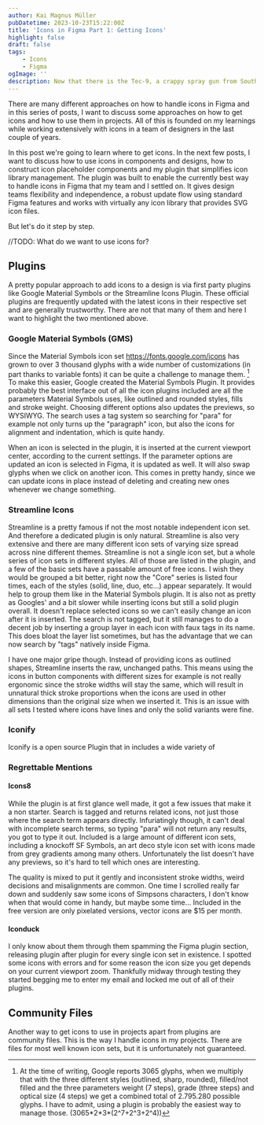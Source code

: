 ```yaml
---
author: Kai Magnus Müller
pubDatetime: 2023-10-23T15:22:00Z
title: 'Icons in Figma Part 1: Getting Icons'
highlight: false
draft: false
tags:
    - Icons
    - Figma
ogImage: ''
description: Now that there is the Tec-9, a crappy spray gun from South Miami. This gun is advertised as the most popular gun in American crime. Do you believe that shit?.
---
```


There are many different approaches on how to handle icons in Figma and in this series of posts, I want to discuss some approaches on how to get icons and how to use them in projects. All of this is founded on my learnings while working extensively with icons in a team of designers in the last couple of years.

In this post we're going to learn where to get icons. In the next few posts, I want to discuss how to use icons in components and designs, how to construct icon placeholder components and my plugin that simplifies icon library management. The plugin was built to enable the currently best way to handle icons in Figma that my team and I settled on. It gives design teams flexibility and independence, a robust update flow using standard Figma features and works with virtually any icon library that provides SVG icon files.

But let's do it step by step.

//TODO: What do we want to use icons for?

## Plugins

A pretty popular approach to add icons to a design is via first party plugins like Google Material Symbols or the Streamline Icons Plugin. These official plugins are frequently updated with the latest icons in their respective set and are generally trustworthy. There are not that many of them and here I want to highlight the two mentioned above.

### Google Material Symbols (GMS)

Since the Material Symbols icon set https://fonts.google.com/icons has grown to over 3 thousand glyphs with a wide number of customizations (in part thanks to variable fonts) it can be quite a challenge to manage them. [^1] To make this easier, Google created the Material Symbols Plugin. It provides probably the best interface out of all the icon plugins included are all the parameters Material Symbols uses, like outlined and rounded styles, fills and stroke weight. Choosing different options also updates the previews, so WYSIWYG. The search uses a tag system so searching for "para" for example not only turns up the "paragraph" icon, but also the icons for alignment and indentation, which is quite handy.

When an icon is selected in the plugin, it is inserted at the current viewport center, according to the current settings. If the parameter options are updated an icon is selected in Figma, it is updated as well. It will also swap glyphs when we click on another icon. This comes in pretty handy, since we can update icons in place instead of deleting and creating new ones whenever we change something.

### Streamline Icons

Streamline is a pretty famous if not the most notable independent icon set. And therefore a dedicated plugin is only natural. Streamline is also very extensive and there are many different icon sets of varying size spread across nine different themes. Streamline is not a single icon set, but a whole series of icon sets in different styles. All of those are listed in the plugin, and a few of the basic sets have a passable amount of free icons. I wish they would be grouped a bit better, right now the "Core" series is listed four times, each of the styles (solid, line, duo, etc…) appear separately. It would help to group them like in the Material Symbols plugin. It is also not as pretty as Googles' and a bit slower while inserting icons but still a solid plugin overall. It doesn't replace selected icons so we can't easily change an icon after it is inserted. The search is not tagged, but it still manages to do a decent job by inserting a group layer in each icon with faux tags in its name. This does bloat the layer list sometimes, but has the advantage that we can now search by "tags" natively inside Figma.

I have one major gripe though. Instead of providing icons as outlined shapes, Streamline inserts the raw, unchanged paths. This means using the icons in button components with different sizes for example is not really ergonomic since the stroke widths will stay the same, which will result in unnatural thick stroke proportions when the icons are used in other dimensions than the original size when we inserted it. This is an issue with all sets I tested where icons have lines and only the solid variants were fine.

### Iconify

Iconify is a open source Plugin that in includes a wide variety of

### Regrettable Mentions

#### Icons8

While the plugin is at first glance well made, it got a few issues that make it a non starter. Search is tagged and returns related icons, not just those where the search term appears directly. Infuriatingly though, it can't deal with incomplete search terms, so typing "para" will not return any results, you got to type it out. Included is a large amount of different icon sets, including a knockoff SF Symbols, an art deco style icon set with icons made from grey gradients among many others. Unfortunately the list doesn't have any previews, so it's hard to tell which ones are interesting.

The quality is mixed to put it gently and inconsistent stroke widths, weird decisions and misalignments are common. One time I scrolled really far down and suddenly saw some icons of Simpsons characters, I don't know when that would come in handy, but maybe some time… Included in the free version are only pixelated versions, vector icons are $15 per month.

#### Iconduck

I only know about them through them spamming the Figma plugin section, releasing plugin after plugin for every single icon set in existence. I spotted some icons with errors and for some reason the icon size you get depends on your current viewport zoom. Thankfully midway through testing they started begging me to enter my email and locked me out of all of their plugins.

## Community Files

Another way to get icons to use in projects apart from plugins are community files. This is the way I handle icons in my projects. There are files for most well known icon sets, but it is unfortunately not guaranteed.

[^1]: At the time of writing, Google reports 3065 glyphs, when we multiply that with the three different styles (outlined, sharp, rounded), filled/not filled and the three parameters weight (7 steps), grade (three steps) and optical size (4 steps) we get a combined total of 2.795.280 possible glyphs. I have to admit, using a plugin is probably the easiest way to manage those. (3065\*2\*3\*(2^7+2^3+2^4))
